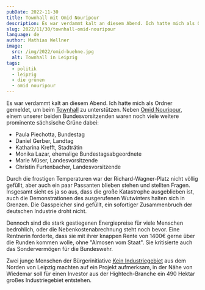 ```yaml
---
pubDate: 2022-11-30
title: Townhall mit Omid Nouripour
description: Es war verdammt kalt an diesem Abend. Ich hatte mich als Ordner gemeldet, um beim Townhall zu unterstützen. Neben Omid Nouripour, einem unserer beiden Bundesvorsitzenden waren noch viele weitere prominente sächsische Grüne dabei, nämlich Paula Piechotta, Daniel Gerber, Katharina Krefft, Monika Lazar, Marie Müser und Christin Furtenbacher.
slug: 2022/11/30/townhall-omid-nouripour
language: de
author: Mathias Wellner
image:
  src: /img/2022/omid-buehne.jpg
  alt: Townhall in Leipzig
tags:
  - politik
  - leipzig
  - die grünen
  - omid nouripour
---
```



<ResponsiveImage
  src="/img/2022/omid-buehne.jpg"
  alt="Townhall in Leipzig mit Omid Nouripour"
  aspectRatio="16:9"
/>

Es war verdammt kalt an diesem Abend. Ich hatte mich als Ordner gemeldet, um beim [Townhall](https://www.gruene-leipzig.de/startseite/artikel-ansicht/townhall-mit-omid-nouripour-am-30-november-auf-dem-richard-wagner-platz) zu unterstützen. Neben [Omid Nouripour](https://de.wikipedia.org/wiki/Omid_Nouripour), einem unserer beiden Bundesvorsitzenden waren noch viele weitere prominente sächsische Grüne dabei:

- Paula Piechotta, Bundestag
- Daniel Gerber, Landtag
- Katharina Krefft, Stadträtin
- Monika Lazar, ehemalige Bundestagsabgeordnete
- Marie Müser, Landesvorsitzende
- Christin Furtenbacher, Landesvorsitzende

Durch die frostigen Temperaturen war der Richard-Wagner-Platz nicht völlig gefüllt, aber auch ein paar Passanten blieben stehen und stellten Fragen. Insgesamt sieht es ja so aus, dass die große Katastrophe ausgeblieben ist, auch die Demonstrationen des ausgerufenen Wutwinters halten sich in Grenzen. Die Gasspeicher sind gefüllt, ein sofortiger Zusammenbruch der deutschen Industrie droht nicht.

Dennoch sind die stark gestiegenen Energiepreise für viele Menschen bedrohlich, oder die Nebenkostenabrechnung steht noch bevor. Eine Rentnerin forderte, dass sie mit ihrer knappen Rente von 1400€ gerne über die Runden kommen wolle, ohne "Almosen vom Staat". Sie kritisierte auch das Sondervermögen für die Bundeswehr.

Zwei junge Menschen der Bürgerinitiative [Kein Industriegebiet](https://keinindustriegebiet.de/) aus dem Norden von Leipzig machten auf ein Projekt aufmerksam, in der Nähe von Wiedemar soll für einen Investor aus der Hightech-Branche ein 490 Hektar großes Industriegebiet entstehen.
